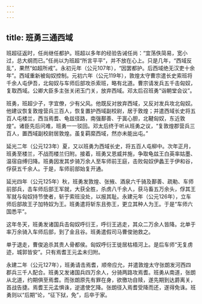 ```yaml
---
---
---
```

title: 班勇三通西域
---



班超征返时，任尚继任都护。班超以多年的经验告诫任尚：“宜荡佚简易，宽小过，总大纲而已。”任尚以为班超“所言平平”，并不放在心上。只是几年，“西域反乱”，果然“如超所戒”。永初元年（公元107年），“因罢都护。后西域绝无汉吏十余年”。西域重新被匈奴控制。元初六年（公元119年），敦煌太守曹宗遣长史索班将千余人屯伊吾，北匈奴与车师后部攻杀索班，略有北道。曹宗请发兵五千击匈奴，复取西域。公卿大臣多主张关闭玉门关，放弃西域。邓太后召班勇“诣朝堂会议”。

班勇，班超少子，字宜僚，少有父风。他既反对放弃西域，又反对发兵攻北匈奴。他建议恢复敦煌营兵三百人，恢复置护西域副校尉，居于敦煌；并遣西域长史将五百人屯楼兰，西当焉耆、龟兹径路，南强鄯善、于寘心胆，北鞬匈奴，东近敦煌”。诸臣先后问难，班勇一一驳回。邓太后终于听从班勇之议，“复敦煌郡营兵三百人，置西域副校尉居敦煌。虽复羁縻西域，然亦未能出屯。”

延光二年（公元123年）夏，又以班勇为西域长史，将五百人屯柳中。次年正月，班勇至楼兰，不战而楼兰归附。接着，班勇又恩威并施，争取龟兹王白英率姑墨、温宿自缚归降。班勇因发其步骑万余人至车师前王庭，击败匈奴伊蠡王于伊和谷，俘获五千余人。于是，车师前部始复开通。

延光四年（公元125年）秋，班勇发敦煌、张掖、酒泉六千骑及鄯善、疏勒、车师前部兵，击车师后部王军就，大获全胜，杀虏八千余人，获马畜五万余头，俘其王军就与匈奴持节使者，斩于索班没处，以报其耻。永建元年（公元126年），立车师后部故王子加特奴为王。班勇遣将斩东且弥王，更立其种人为王。于是“车师六国悉平”。

这年冬天，班勇发诸国兵击匈奴呼衍王，呼衍王逃走，其众二万余人皆降。北单于率万余骑入车师后部，到了金且谷。班勇遣假司马曹俊驰救之。

单于退走，曹俊追杀其贵人骨都侯。匈奴呼衍王徙居枯梧河上。是后车师“无复虏迹，城郭皆安”。只有焉耆王元孟未归附。

永建二年（公元127年），班勇请击焉耆，顺帝应允，并遣敦煌太守张朗发河西四郡兵三千人配合。班勇又发诸国兵四万余人，分骑两路攻焉耆。班勇从南道，张朗从北道，约期俱至焉耆。而张朗原先有罪在身，欲徼功自赎，遂先期到达爵离关，首战告捷。焉耆王元孟惧诛，逆遣使乞降。张朗径入焉耆受降而还，遂得免诛。班勇则以“后期”论，“征下狱，免”，后卒于家。